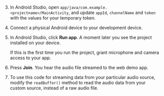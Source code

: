 <PlatformWrapper platform="android">

3.  In Android Studio, open `app/java/com.example.<projectname>/MainActivity`, and update `appId`, `channelName` and `token` with the values for your temporary token.

4.  Connect a physical Android device to your development device.

5.  In Android Studio, click **Run app**. A moment later you see the project installed on your device.

    If this is the first time you run the project, grant microphone and camera access to your app.

6.  Press **Join**. You hear the audio file streamed to the web demo app. 

7.  To use this code for streaming data from your particular audio source, modify the `readBuffer()` method to read the audio data from your custom source, instead of a raw audio file.

</PlatformWrapper>